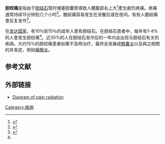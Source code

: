 {{Infobox medical condition
| name = 膽絞痛<br>Biliary colic
| image = Gallstones.PNG
| caption = 胆绞痛常与胆结石有关
| pronounce = 
| synonyms = Gallstone attack, gallbladder attack
| field = 
}}'''胆绞痛'''是指由于[[膽石症|胆结石]]暂时堵塞胆囊管導致人體腹部右上方<ref name="NICE2014">{{Cite journal|title=Gallstone Disease: Diagnosis and Management of Cholelithiasis, Cholecystitis and Choledocholithiasis|url=https://www.nice.org.uk/guidance/cg188/evidence/full-guideline-193302253|last=Internal Clinical Guidelines Team|date=October 2014|journal=NICE.org|accessdate=24 June 2018|page=21|pmid=25473723|id=Clinical Guideline 188|archive-date=2018-07-13|archive-url=https://web.archive.org/web/20180713094000/https://www.nice.org.uk/guidance/cg188/evidence/full-guideline-193302253|dead-url=no}}</ref>產生劇烈疼痛。疼痛通常持续15分钟到几个小时<ref name=NIH2013>{{cite web |title=Gallstones |url= https://www.niddk.nih.gov/health-information/health-topics/digestive-diseases/gallstones/Pages/facts.aspx |work=NIDDK.NIH.gov |date=November 2013 |location=Washington DC |publisher=National Institute of Diabetes and Digestive and Kidney Diseases |access-date=27 July 2016 |archive-url= https://web.archive.org/web/20160816190657/https://www.niddk.nih.gov/health-information/health-topics/digestive-diseases/gallstones/Pages/facts.aspx |archive-date=16 August 2016 |url-status=dead}}</ref>。膽絞痛容易发生在进餐后或在夜间。有些人膽絞痛會反复发作<ref name="WS2016">{{Cite journal|title=2016 WSES guidelines on acute calculous cholecystitis.|last=Ansaloni|first=L.|date=2016|journal=World Journal of Emergency Surgery : WJES|doi=10.1186/s13017-016-0082-5|volume=11|page=25|pmc=4908702|pmid=27307785}}</ref>。

在[[已開發國家|发达国家]]，有10％到15％的成年人患有胆结石。在胆结石患者中，每年有1-4%的人會发生胆绞痛<ref name="WS2016" />。近30%的人在胆结石发作后的一年内会出现与胆结石有关的疾病。大约15%的胆绞痛患者如果不及時治疗，最终会发展成[[膽囊炎|膽囊炎]]以及與之相關的并发症，例如[[胰腺炎|胰腺炎]]。

== 参考文献 ==
{{Reflist}}

== 外部链接 ==
{{Medical condition classification and resources|DiseasesDB=2533|ICD10={{ICD10|K|80|5|k|80}}|ICD9={{ICD9|574.20}}|OMIM=|MedlinePlus=|eMedicineSubj=med|eMedicineTopic=224|MeshID=}}
* [https://web.archive.org/web/20070220073601/http://medinfo.ufl.edu/year1/bcs/slides/abdomen/slide9.html Diagram of pain radiation]

[[Category:疾病|Category:疾病]]